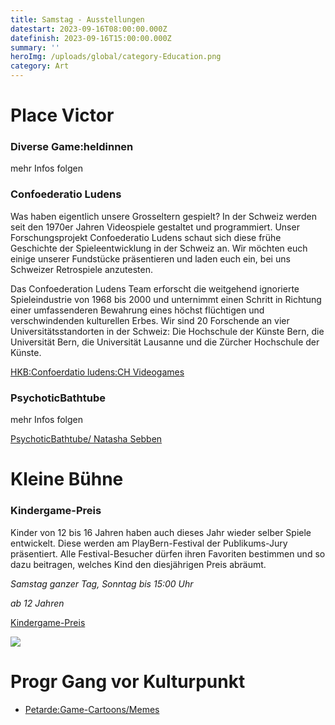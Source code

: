 ```yaml
---
title: Samstag - Ausstellungen
datestart: 2023-09-16T08:00:00.000Z
datefinish: 2023-09-16T15:00:00.000Z
summary: ''
heroImg: /uploads/global/category-Education.png
category: Art
---
```


# &#x20;Place Victor

### Diverse Game\:heldinnen

mehr Infos folgen

### Confoederatio Ludens

Was haben eigentlich unsere Grosseltern gespielt? In der Schweiz werden seit den 1970er Jahren Videospiele gestaltet und programmiert. Unser Forschungsprojekt Confoederatio Ludens schaut sich diese frühe Geschichte der Spieleentwicklung in der Schweiz an. Wir möchten euch einige unserer Fundstücke präsentieren und laden euch ein, bei uns Schweizer Retrospiele anzutesten.

Das Confoederation Ludens Team erforscht die weitgehend ignorierte Spieleindustrie von 1968 bis 2000 und unternimmt einen Schritt in Richtung einer umfassenderen Bewahrung eines höchst flüchtigen und verschwindenden kulturellen Erbes. Wir sind 20 Forschende an vier Universitätsstandorten in der Schweiz: Die Hochschule der Künste Bern, die Universität Bern, die Universität Lausanne und die Zürcher Hochschule der Künste.

[HKB\:Confoerdatio ludens\:CH Videogames](https://chludens.hypotheses.org/)

### PsychoticBathtube

mehr Infos folgen

[PsychoticBathtube/ Natasha Sebben](https://www.natsha.ch/psychotic-bathtub)&#x9;

# Kleine Bühne

### Kindergame-Preis

Kinder von 12 bis 16 Jahren haben auch dieses Jahr wieder selber Spiele entwickelt. Diese werden am PlayBern-Festival der Publikums-Jury präsentiert. Alle Festival-Besucher dürfen ihren Favoriten bestimmen und so dazu beitragen, welches Kind den diesjährigen Preis abräumt.

*Samstag ganzer Tag, Sonntag bis 15:00 Uhr*

*ab 12 Jahren*

[Kindergame-Preis](/posts/2023-kinder-game-wettbewerb)

![](/uploads/IMG_7823.JPG)

# Progr Gang vor Kulturpunkt

* [Petarde\:Game-Cartoons/Memes](https://petarde.ch/)&#x9;
